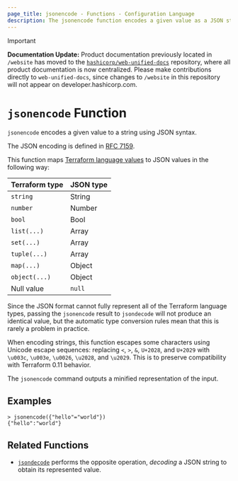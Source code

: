 ```yaml
---
page_title: jsonencode - Functions - Configuration Language
description: The jsonencode function encodes a given value as a JSON string.
---
```


> [!IMPORTANT]  
> **Documentation Update:** Product documentation previously located in `/website` has moved to the [`hashicorp/web-unified-docs`](https://github.com/hashicorp/web-unified-docs) repository, where all product documentation is now centralized. Please make contributions directly to `web-unified-docs`, since changes to `/website` in this repository will not appear on developer.hashicorp.com.

# `jsonencode` Function

`jsonencode` encodes a given value to a string using JSON syntax.

The JSON encoding is defined in [RFC 7159](https://tools.ietf.org/html/rfc7159).

This function maps
[Terraform language values](/terraform/language/expressions/types)
to JSON values in the following way:

| Terraform type | JSON type |
| -------------- | --------- |
| `string`       | String    |
| `number`       | Number    |
| `bool`         | Bool      |
| `list(...)`    | Array     |
| `set(...)`     | Array     |
| `tuple(...)`   | Array     |
| `map(...)`     | Object    |
| `object(...)`  | Object    |
| Null value     | `null`    |

Since the JSON format cannot fully represent all of the Terraform language
types, passing the `jsonencode` result to `jsondecode` will not produce an
identical value, but the automatic type conversion rules mean that this is
rarely a problem in practice.

When encoding strings, this function escapes some characters using
Unicode escape sequences: replacing `<`, `>`, `&`, `U+2028`, and `U+2029` with
`\u003c`, `\u003e`, `\u0026`, `\u2028`, and `\u2029`. This is to preserve
compatibility with Terraform 0.11 behavior.

The `jsonencode` command outputs a minified representation of the input.

## Examples

```
> jsonencode({"hello"="world"})
{"hello":"world"}
```

## Related Functions

* [`jsondecode`](/terraform/language/functions/jsondecode) performs the opposite operation, _decoding_
  a JSON string to obtain its represented value.
